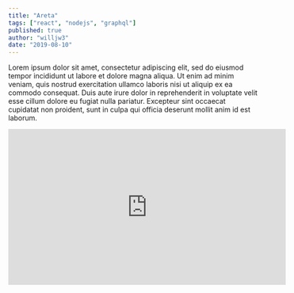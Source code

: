```yaml
---
title: "Areta"
tags: ["react", "nodejs", "graphql"]
published: true
author: "willjw3"
date: "2019-08-10"
---
```


Lorem ipsum dolor sit amet, consectetur adipiscing elit, sed do eiusmod tempor incididunt ut labore et dolore magna aliqua. Ut enim ad minim veniam, quis nostrud exercitation ullamco laboris nisi ut aliquip ex ea commodo consequat. Duis aute irure dolor in reprehenderit in voluptate velit esse cillum dolore eu fugiat nulla pariatur. Excepteur sint occaecat cupidatat non proident, sunt in culpa qui officia deserunt mollit anim id est laborum.

<iframe
  width="560"
  height="315"
  src="https://www.youtube.com/embed/wlkk3OBdC1U"
  frameborder="0"
  allow="accelerometer; autoplay; encrypted-media; gyroscope; picture-in-picture"
  allowfullscreen
></iframe>
